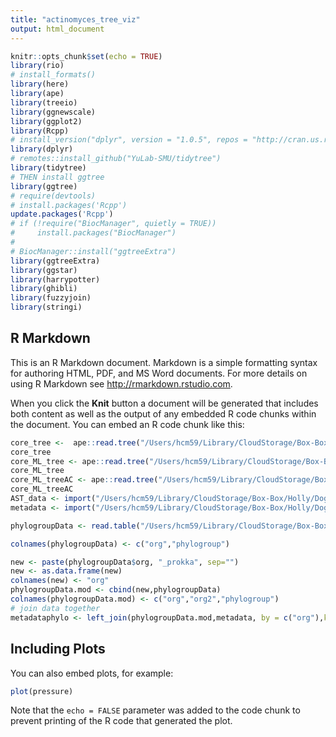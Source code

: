 ```yaml
---
title: "actinomyces_tree_viz"
output: html_document
---
```


```r
knitr::opts_chunk$set(echo = TRUE)
library(rio)
# install_formats()
library(here)
library(ape)
library(treeio)
library(ggnewscale)
library(ggplot2)
library(Rcpp)
# install_version("dplyr", version = "1.0.5", repos = "http://cran.us.r-project.org")
library(dplyr)
# remotes::install_github("YuLab-SMU/tidytree")
library(tidytree)
# THEN install ggtree
library(ggtree)
# require(devtools)
# install.packages('Rcpp')
update.packages('Rcpp') 
# if (!require("BiocManager", quietly = TRUE))
#     install.packages("BiocManager")
# 
# BiocManager::install("ggtreeExtra")
library(ggtreeExtra)
library(ggstar)
library(harrypotter)
library(ghibli)
library(fuzzyjoin)
library(stringi)
```

## R Markdown

This is an R Markdown document. Markdown is a simple formatting syntax for authoring HTML, PDF, and MS Word documents. For more details on using R Markdown see <http://rmarkdown.rstudio.com>.

When you click the **Knit** button a document will be generated that includes both content as well as the output of any embedded R code chunks within the document. You can embed an R code chunk like this:

```r
core_tree <-  ape::read.tree("/Users/hcm59/Library/CloudStorage/Box-Box/Holly/actinomyces/kSNP5/tree.core.tre")
core_tree
core_ML_tree <- ape::read.tree("/Users/hcm59/Library/CloudStorage/Box-Box/Holly/actinomyces/kSNP5/tree.ML.tre")
core_ML_tree
core_ML_treeAC <- ape::read.tree("/Users/hcm59/Library/CloudStorage/Box-Box/Holly/actinomyces/kSNP5/tree_AlleleCounts.ML.NodeLabel.tre")
core_ML_treeAC
AST_data <- import("/Users/hcm59/Library/CloudStorage/Box-Box/Holly/Dog_E_coli_project/jan22/phenotypeData/phenCefCombShortRm4Abx_AnnoNCBI.short.csv")
metadata <- import("/Users/hcm59/Library/CloudStorage/Box-Box/Holly/Dog_E_coli_project/jan22/anno.want.long.regions.csv")

phylogroupData <- read.table("/Users/hcm59/Library/CloudStorage/Box-Box/Holly/Dog_E_coli_project/jan22/phylogroup_results/EZClermont/phylogroupresults.txt",header=FALSE)

colnames(phylogroupData) <- c("org","phylogroup")

new <- paste(phylogroupData$org, "_prokka", sep="")
new <- as.data.frame(new)
colnames(new) <- "org"
phylogroupData.mod <- cbind(new,phylogroupData)
colnames(phylogroupData.mod) <- c("org","org2","phylogroup")
# join data together
metadataphylo <- left_join(phylogroupData.mod,metadata, by = c("org"),keep=TRUE,copy=FALSE)
```

## Including Plots

You can also embed plots, for example:

```r
plot(pressure)
```

Note that the `echo = FALSE` parameter was added to the code chunk to prevent printing of the R code that generated the plot.
